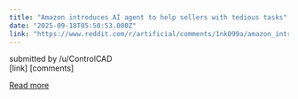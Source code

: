 ```yaml
---
title: "Amazon introduces AI agent to help sellers with tedious tasks"
date: "2025-09-18T05:50:53.000Z"
link: "https://www.reddit.com/r/artificial/comments/1nk099a/amazon_introduces_ai_agent_to_help_sellers_with/"
---
```


submitted by    /u/ControlCAD  
 [link]   [comments]

[Read more](https://www.reddit.com/r/artificial/comments/1nk099a/amazon_introduces_ai_agent_to_help_sellers_with/)
